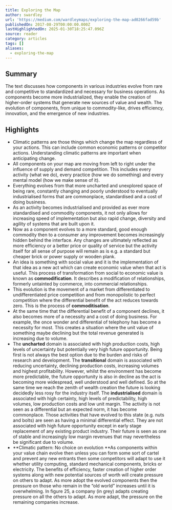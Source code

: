 ```yaml
---
title: Exploring the Map
author: swardley
url: 'https://medium.com/wardleymaps/exploring-the-map-ad0266fad59b'
publishedOn: 2017-08-29T00:00:00.000Z
lastHighlightedOn: 2025-01-30T18:25:47.096Z
source: reader
category: articles
tags: []
aliases:
  - exploring-the-map
---
```

## Summary

The text discusses how components in various industries evolve from rare and competitive to standardized and necessary for business operations. As components become more industrialized, they enable the creation of higher-order systems that generate new sources of value and wealth. The evolution of components, from unique to commodity-like, drives efficiency, innovation, and the emergence of new industries.

## Highlights
- Climatic patterns are those things which change the map regardless of your actions. This can include common economic patterns or competitor actions. Understanding climatic patterns are important when anticipating change.
- All components on your map are moving from left to right under the influence of supply and demand competition. This includes every activity (what we do), every practice (how we do something) and every mental model (how we make sense of it).
- Everything evolves from that more uncharted and unexplored space of being rare, constantly changing and poorly understood to eventually industrialised forms that are commonplace, standardised and a cost of doing business.
- As an activity becomes industrialised and provided as ever more standardised and commodity components, it not only allows for increasing speed of implementation but also rapid change, diversity and agility of systems that are built upon it.
- Now as a component evolves to a more standard, good enough commodity then to a consumer any improvement becomes increasingly hidden behind the interface. Any changes are ultimately reflected as more efficiency or a better price or quality of service but the activity itself for all sense of purpose will remain as is e.g. a standard but cheaper brick or power supply or wooden plank.
- An idea is something with social value and it is the implementation of that idea as a new act which can create economic value when that act is useful. This process of transformation from social to economic value is known as **commodification**. It describes a modification of relationships, formerly untainted by commerce, into commercial relationships.
- This evolution is the movement of a market from differentiated to undifferentiated price competition and from monopolistic to perfect competition where the differential benefit of the act reduces towards zero. This is the process of **commoditisation**.
- At the same time that the differential benefit of a component declines, it also becomes more of a necessity and a cost of doing business. For example, the once wonder and differential of telephony has become a necessity for most. This creates a situation where the unit value of something maybe declining but the total revenue generated is increasing due to volume.
- The **uncharted** domain is associated with high production costs, high levels of uncertainty but potentially very high future opportunity. Being first is not always the best option due to the burden and risks of research and development.
  The **transitional** domain is associated with reducing uncertainty, declining production costs, increasing volumes and highest profitability. However, whilst the environment has become more predictable, the future opportunity is also in decline as the act is becoming more widespread, well understood and well defined. So at the same time we reach the zenith of wealth creation the future is looking decidedly less rosy for the industry itself.
  The **industrialised** domain is associated with high certainty, high levels of predictability, high volumes, low production costs and low unit margin. The activity is not seen as a differential but an expected norm, it has become commonplace. Those activities that have evolved to this state (e.g. nuts and bolts) are seen as having a minimal differential effect. They are not associated with high future opportunity except in early stage replacement of any existing product industry. Their future is seen as one of stable and increasingly low margin revenues that may nevertheless be significant due to volume.
- **Climatic pattern: No choice on evolution 
  **As components within your value chain evolve then unless you can form some sort of cartel and prevent any new entrants then some competitors will adapt to use it whether utility computing, standard mechanical components, bricks or electricity. The benefits of efficiency, faster creation of higher order systems along with new potential sources of worth will create pressure on others to adapt. As more adopt the evolved components then the pressure on those who remain in the “old world” increases until it is overwhelming. In figure 25, a company (in grey) adapts creating pressure on all the others to adapt. As more adapt, the pressure on the remaining companies increase.
